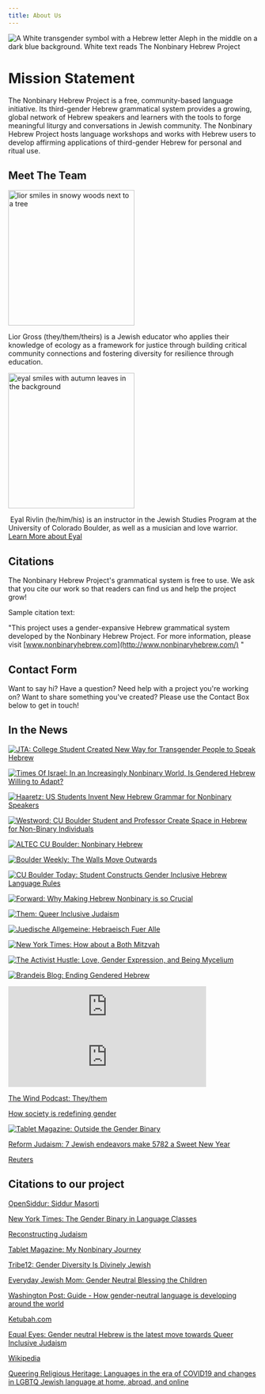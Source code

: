```yaml
---
title: About Us
---
```

![A White transgender symbol with a Hebrew letter Aleph in the middle on a dark blue background. White text reads The Nonbinary Hebrew Project](/img/nbhp-logo-1-dark-blue-logo-.png "NBHP Logo")

# Mission Statement

The Nonbinary Hebrew Project is a free, community-based language initiative. Its third-gender Hebrew grammatical system provides a growing, global network of Hebrew speakers and learners with the tools to forge meaningful liturgy and conversations in Jewish community. The Nonbinary Hebrew Project hosts language workshops and works with Hebrew users to develop affirming applications of third-gender Hebrew for personal and ritual use. 

## Meet The Team

<img
  src="/img/lior.png"
  alt="lior smiles in snowy woods next to a tree"
  width="255"
  height="274"
/>

Lior Gross (they/them/theirs) is a Jewish educator who applies their knowledge of ecology as a framework
for justice through building critical community connections and fostering diversity
for resilience through education.

<img
  src="/img/eyal.png"
  alt="eyal smiles with autumn leaves in the background"
  width="255"
  height="274"
/>

 Eyal Rivlin (he/him/his) is an instructor in the Jewish Studies Program at the University of
Colorado Boulder, as well as a musician and love warrior. [Learn More about Eyal](https://www.colorado.edu/jewishstudies/faculty-and-staff/faculty/eyal-rivlin)

## Citations

The Nonbinary Hebrew Project's grammatical system is free to use. We ask that you cite our work so that readers can find us and help the project grow! 

Sample citation text:

"This project uses a gender-expansive Hebrew grammatical system developed by the Nonbinary Hebrew Project. For more information, please visit [www.nonbinaryhebrew.com](http://www.nonbinaryhebrew.com/) "

## Contact Form

Want to say hi?
Have a question?
Need help with a project
you're working on?
Want to share something you've created?
Please use the Contact Box below
to get in touch!

<ContactForm />

## In the News

[![JTA: College Student Created New Way for Transgender People to Speak Hebrew](about/image.png)](https://www.jta.org/2018/11/19/life-religion/college-student-created-way-transgender-people-speak-hebrew)

[![Times Of Israel: In an Increasingly Nonbinary World, Is Gendered Hebrew Willing to Adapt?](about/image-3.png)](https://www.timesofisrael.com/in-an-increasingly-nonbinary-world-is-gendered-hebrew-willing-to-adapt/)

[![Haaretz: US Students Invent New Hebrew Grammar for Nonbinary Speakers](about/image-2.png)](https://www.haaretz.com/us-news/u-s-students-invent-new-hebrew-grammar-for-non-binary-speakers-1.6673572)

[![Westword: CU Boulder Student and Professor Create Space in Hebrew for Non-Binary Individuals](about/image-5.png)](https://www.westword.com/news/cu-boulder-student-and-professor-create-space-in-hebrew-for-non-binary-individuals-11062930)

[![ALTEC CU Boulder: Nonbinary Hebrew](about/image-6.png)](https://altec.colorado.edu/sec/express/2018/12/09/nonbinary-hebrew)

[![Boulder Weekly: The Walls Move Outwards](about/image-7.png)](https://www.boulderweekly.com/entertainment/the-walls-move-outwards/)

[![CU Boulder Today: Student Constructs Gender Inclusive Hebrew Language Rules](about/image-8.png)](https://www.colorado.edu/today/2018/12/12/student-constructs-gender-inclusive-hebrew-language-rules)

[![Forward: Why Making Hebrew Nonbinary is so Crucial](about/image-9.png)](https://forward.com/culture/417978/why-making-hebrew-nonbinary-is-so-crucial/)

[![Them: Queer Inclusive Judaism](about/image-10.png)](https://www.them.us/story/queer-inclusive-judaism)

[![Juedische Allgemeine: Hebraeisch Fuer Alle](about/image-12.png)](https://www.juedische-allgemeine.de/juedische-welt/hebraeisch-fuer-alle/)

[![New York Times: How about a Both Mitzvah](about/image-13.png)](https://www.nytimes.com/2019/03/27/style/gender-fluid-bar-bat-mitzvah.html)

[![The Activist Hustle: Love, Gender Expression, and Being Mycelium](about/image-14.png)](https://anchor.fm/the-activist-hustle/episodes/Episode-3--Love--Gender-Expression--and-Being-Mycelium-e3cc85)

[![Brandeis Blog: Ending Gendered Hebrew](about/image-15.png)](https://www.brandeis.edu/hbi/blog/2019/0729-ending.html)

<iframe
  src="https://creators.spotify.com/pod/show/the-activist-hustle/embed/episodes/Episode-3--Love--Gender-Expression--and-Being-Mycelium-e3cc85/a-abaj1u"
  height="102px"
  width="400px"
  frameborder="0"
  scrolling="no"
></iframe>

<iframe
  src="https://creators.spotify.com/pod/show/dearqueers/embed/episodes/Dear-Judaism-with-Lior-Gross--Eyal-Rivlin-from-The-Nonbinary-Hebrew-Project-ememnh/a-a3rag18"
  height="102px"
  width="400px"
  frameborder="0"
  scrolling="no"
></iframe>

[The Wind Podcast: They/them](https://thewind.org/episodes/theythem)

[How society is redefining gender](https://www.colorado.edu/today/2019/07/22/transcript-how-society-redefining-gender)

[![Tablet Magazine: Outside the Gender Binary](about/image-16.png)](https://www.tabletmag.com/sections/community/articles/outside-the-gender-binary)

[Reform Judaism: 7 Jewish endeavors make 5782 a Sweet New Year](https://reformjudaism.org/blog/7-jewish-endeavors-make-5782-sweet-new-year)

[Reuters](https://www.reuters.com/graphics/GENDER-LANGUAGE/LGBT/mopanqoelva/)

## Citations to our project

[OpenSiddur: Siddur Masorti](https://opensiddur.org/compilations/liturgical/siddurim/weekday-siddur/siddur-masorti-2019/)

[New York Times: The Gender Binary in Language Classes](https://www.nytimes.com/2021/09/01/crosswords/gender-language-nonbinary.html)

[Reconstructing Judaism](https://evolve.reconstructingjudaism.org/pronouns/#disqus_thread)

[Tablet Magazine: My Nonbinary Journey](https://www.tabletmag.com/sections/community/articles/my-nonbinary-journey)

[Tribe12: Gender Diversity Is Divinely Jewish](https://tribe12.org/2021/05/17/gender-diversity-is-divinely-jewish/)

[Everyday Jewish Mom: Gender Neutral Blessing the Children](https://everydayjewishmom.com/2021/06/08/blessing-the-children-gender-neutral/)

[Washington Post: Guide - How gender-neutral language is developing around the world](https://www.washingtonpost.com/world/2019/12/15/guide-how-gender-neutral-language-is-developing-around-world/)

[Ketubah.com](https://ketubah.com/introducing-non-binary-ketubah-texts/)

[Equal Eyes: Gender neutral Hebrew is the latest move towards Queer Inclusive Judaism](https://equal-eyes.org/database/2019/3/2/gender-neutral-hebrew-is-the-latest-move-towards-queer-inclusive-judaism)

[Wikipedia](https://en.wikipedia.org/wiki/Gender_neutrality_in_languages_with_grammatical_gender#Hebrew)

[Queering Religious Heritage: Languages in the era of COVID19 and changes in LGBTQ Jewish language at home, abroad, and online](https://aftercovid.rice.edu/abstract-queering-religious-heritage-languages-in-the-era-of-covid-19-changes-in-lgbtq-jewish-language-at-home-abroad-and-online/)
